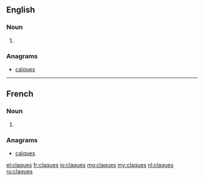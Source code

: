 ==English==

===Noun===
{{head|en}}

# {{plural of|claque}}

===Anagrams===
* [[calques#English|calques]]

----

==French==

===Noun===
{{head|fr}}

# {{plural of|claque|lang=fr}}

===Anagrams===
* [[calques#French|calques]]

[[el:claques]]
[[fr:claques]]
[[io:claques]]
[[mg:claques]]
[[my:claques]]
[[nl:claques]]
[[ru:claques]]